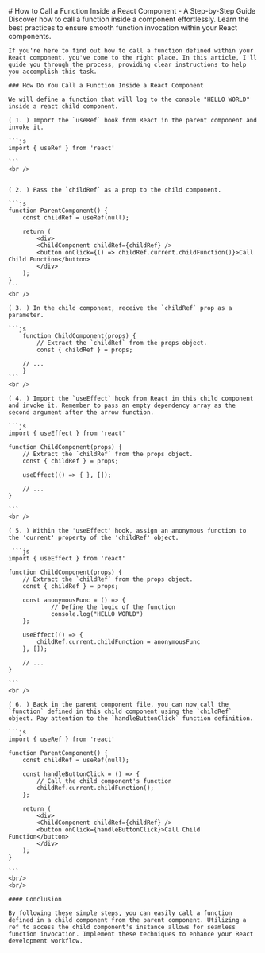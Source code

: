 
<DarkTheme>
  <NavbarFullMenu />
  <MdxTitle>
      # How to Call a Function Inside a React Component - A Step-by-Step Guide
  </MdxTitle>
  <MdxContentBody
    articleTitle="How to Call a Function Inside a React Component - A Step-by-Step Guide"
    keyWords={["React.js", "Javascript", "Frontend", "Software development"]}
    articleImageSrc="https://images.unsplash.com/photo-1485460535564-844461f37f77?ixlib=rb-4.0.3&ixid=M3wxMjA3fDB8MHxzZWFyY2h8OHx8bGVhcm4lMjBjb2Rpbmd8ZW58MHx8MHx8fDA%3D&auto=format&fit=crop&w=500&q=60"
  >
    Discover how to call a function inside a component effortlessly. Learn the best practices to ensure smooth function invocation within your React components.

    If you're here to find out how to call a function defined within your React component, you've come to the right place. In this article, I'll guide you through the process, providing clear instructions to help you accomplish this task.

    ### How Do You Call a Function Inside a React Component

    We will define a function that will log to the console "HELLO WORLD" inside a react child component.

    ( 1. ) Import the `useRef` hook from React in the parent component and invoke it.

    ```js
    import { useRef } from 'react'

    ```
    <br />


    ( 2. ) Pass the `childRef` as a prop to the child component.

    ```js
    function ParentComponent() {
        const childRef = useRef(null);

        return (
            <div>
            <ChildComponent childRef={childRef} />
            <button onClick={() => childRef.current.childFunction()}>Call Child Function</button>
            </div>
        );
    }
    ```
    <br />

    ( 3. ) In the child component, receive the `childRef` prop as a parameter.

    ```js
        function ChildComponent(props) {
            // Extract the `childRef` from the props object.
            const { childRef } = props;

        // ...
        }
    ```
    <br />

    ( 4. ) Import the `useEffect` hook from React in this child component and invoke it. Remember to pass an empty dependency array as the second argument after the arrow function.

    ```js
    import { useEffect } from 'react'

    function ChildComponent(props) {
        // Extract the `childRef` from the props object.
        const { childRef } = props;

        useEffect(() => { }, []);

        // ...
    }

    ```
    <br />

    ( 5. ) Within the 'useEffect' hook, assign an anonymous function to the 'current' property of the 'childRef' object.

     ```js
    import { useEffect } from 'react'

    function ChildComponent(props) {
        // Extract the `childRef` from the props object.
        const { childRef } = props;

        const anonymousFunc = () => {
                // Define the logic of the function
                console.log("HELLO WORLD")
        };

        useEffect(() => {
            childRef.current.childFunction = anonymousFunc
        }, []);

        // ...
    }

    ```
    <br />

    ( 6. ) Back in the parent component file, you can now call the `function` defined in this child component using the `childRef` object. Pay attention to the `handleButtonClick` function definition.

    ```js
    import { useRef } from 'react'

    function ParentComponent() {
        const childRef = useRef(null);

        const handleButtonClick = () => {
            // Call the child component's function
            childRef.current.childFunction();
        };

        return (
            <div>
            <ChildComponent childRef={childRef} />
            <button onClick={handleButtonClick}>Call Child Function</button>
            </div>
        );
    }

    ```
    <br/>
    <br/>

    #### Conclusion

    By following these simple steps, you can easily call a function defined in a child component from the parent component. Utilizing a ref to access the child component's instance allows for seamless function invocation. Implement these techniques to enhance your React development workflow.

</MdxContentBody>

</DarkTheme>
